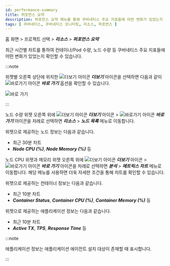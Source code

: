 ```yaml
---
id: performance-summary
title: 퍼포먼스 요약
description: 퍼포먼스 요약 메뉴를 통해 쿠버네티스 주요 지표들에 어떤 변화가 있었는지 확인할 수 있습니다.
tags: [ 쿠버네티스, 쿠버네티스 모니터링, 리소스, 퍼포먼스 ]
---
```


홈 화면 > 프로젝트 선택 > ***리소스*** > ***퍼포먼스 요약***

최근 시간별 차트를 통하여 컨테이너/Pod 수량, 노드 수량 등 쿠버네티스 주요 지표들에 어떤 변화가 있었는지 확인할 수 있습니다.

<ImgLang img='k8s-performance-summary.png' desc='퍼포먼스 요약' />

:::note 

위젯별 오른쪽 상단에 위치한 ![더보기 아이콘](/img/ico-more.svg) ***더보기*** 아이콘을 선택하면 다음과 같이 ![바로가기 아이콘](/img/ico-shortcut.svg) ***바로 가기*** 옵션을 확인할 수 있습니다.

![바로 가기](/img/k8s-performance-summary-shortcut.png)

:::

노드 수량 위젯 오른쪽 위에 ![더보기 아이콘](/img/ico-more.svg) ***더보기*** 아이콘 > ![바로가기 아이콘](/img/ico-shortcut.svg) ***바로 가기*** 아이콘을 차례로 선택하면 ***리소스*** > ***노드 목록*** 메뉴로 이동합니다. 

위젯으로 제공하는 노드 정보는 다음과 같습니다.

* 최근 30분 차트
* ***Node CPU (%)***, ***Node Memory (%)*** 등

노드 CPU 위젯과 메모리 위젯 오른쪽 위에 ![더보기 아이콘](/img/ico-more.svg) ***더보기*** 아이콘 > ![바로가기 아이콘](/img/ico-shortcut.svg) ***바로 가기*** 아이콘을 차례로 선택하면 ***분석*** > ***메트릭스 차트*** 메뉴로 이동합니다. 해당 메뉴를 사용하면 더욱 자세한 조건을 통해 차트를 확인할 수 있습니다.

위젯으로 제공하는 컨테이너 정보는 다음과 같습니다.

* 최근 10분 차트
* ***Container Status***, ***Container CPU (%)***, ***Container Memory (%)*** 등

위젯으로 제공하는 애플리케이션 정보는 다음과 같습니다.

* 최근 10분 차트
* ***Active TX***, ***TPS***, ***Response Time*** 등

:::note

애플리케이션 정보는 애플리케이션 에이전트 설치 대상이 존재할 때 표시합니다.

:::

<!-- 

106 대비 차트 이미지 교체 
추가 기술 및 현행화 필요

-->